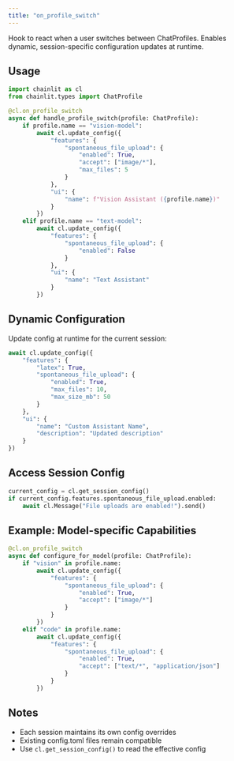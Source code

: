 ```yaml
---
title: "on_profile_switch"
---
```


Hook to react when a user switches between ChatProfiles. Enables dynamic, session-specific configuration updates at runtime.

## Usage

```python
import chainlit as cl
from chainlit.types import ChatProfile

@cl.on_profile_switch
async def handle_profile_switch(profile: ChatProfile):
	if profile.name == "vision-model":
		await cl.update_config({
			"features": {
				"spontaneous_file_upload": {
					"enabled": True,
					"accept": ["image/*"],
					"max_files": 5
				}
			},
			"ui": {
				"name": f"Vision Assistant ({profile.name})"
			}
		})
	elif profile.name == "text-model":
		await cl.update_config({
			"features": {
				"spontaneous_file_upload": {
					"enabled": False
				}
			},
			"ui": {
				"name": "Text Assistant"
			}
		})
```

## Dynamic Configuration

Update config at runtime for the current session:

```python
await cl.update_config({
	"features": {
		"latex": True,
		"spontaneous_file_upload": {
			"enabled": True,
			"max_files": 10,
			"max_size_mb": 50
		}
	},
	"ui": {
		"name": "Custom Assistant Name",
		"description": "Updated description"
	}
})
```

## Access Session Config

```python
current_config = cl.get_session_config()
if current_config.features.spontaneous_file_upload.enabled:
	await cl.Message("File uploads are enabled!").send()
```

## Example: Model-specific Capabilities

```python
@cl.on_profile_switch
async def configure_for_model(profile: ChatProfile):
	if "vision" in profile.name:
		await cl.update_config({
			"features": {
				"spontaneous_file_upload": {
					"enabled": True,
					"accept": ["image/*"]
				}
			}
		})
	elif "code" in profile.name:
		await cl.update_config({
			"features": {
				"spontaneous_file_upload": {
					"enabled": True,
					"accept": ["text/*", "application/json"]
				}
			}
		})
```

## Notes

- Each session maintains its own config overrides
- Existing config.toml files remain compatible
- Use `cl.get_session_config()` to read the effective config
